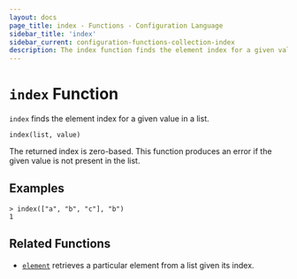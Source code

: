 ```yaml
---
layout: docs
page_title: index - Functions - Configuration Language
sidebar_title: 'index'
sidebar_current: configuration-functions-collection-index
description: The index function finds the element index for a given value in a list.
---
```


# `index` Function

`index` finds the element index for a given value in a list.

```hcl
index(list, value)
```

The returned index is zero-based. This function produces an error if the given
value is not present in the list.

## Examples

```shell
> index(["a", "b", "c"], "b")
1
```

## Related Functions

- [`element`](/docs/from-1.5/functions/collection/element) retrieves a particular element from a list given
  its index.
